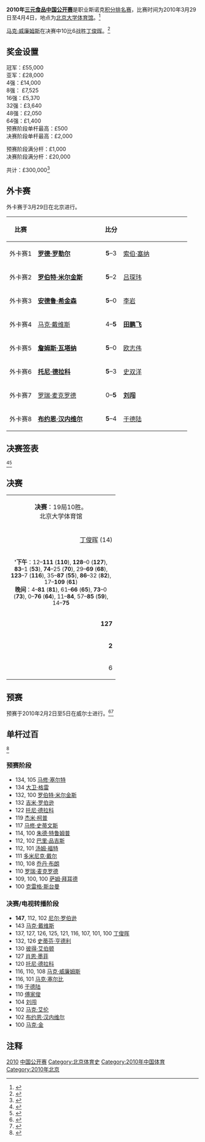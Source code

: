 {{noteTA
|G1=Snooker
}}
{{桌球大赛
|tournament_name=[[斯诺克中国公开赛|三元食品中国公开赛]]
|dates=2010年3月29日-4月4日
|venue=[[北京大学体育馆|北京大学体育馆]]
|location=[[北京|北京]]
|country={{PRC}}
|organisation=[[世界台联|世界台联]]
|format=[[斯诺克世界排名|积分排名赛]]
|Total prize fund=£300,000
|winners_share=£55,000
|highest_break=147
|winner={{Flag icon|WAL}} [[马克·威廉姆斯|马克·威廉姆斯]]
|runner_up={{Flag icon|CHN}} [[丁俊晖|丁俊晖]]
|score=10–6
|previous=[[2009年斯诺克中国公开赛|2009]]
|next=[[2011年斯诺克中国公开赛|2011]]}}

'''2010年[[斯诺克中国公开赛|三元食品中国公开赛]]'''是职业斯诺克[[斯诺克世界排名|积分排名赛]]，比赛时间为2010年3月29日至4月4日，地点为[[北京大学体育馆|北京大学体育馆]]。<ref>{{Cite web|url=http://www.worldsnooker.com/china_open10_news-136712.htm?tid=152|title=Sanyuan Foods To Sponsor China Open Snooker|publisher=[[World_Professional_Billiards_and_Snooker_Association|WPBSA]]|accessdate=2010-02-01}}</ref>

[[马克·威廉姆斯|马克·威廉姆斯]]在决赛中10比6战胜[[丁俊晖|丁俊晖]]。<ref>{{cite news|url=http://news.bbc.co.uk/sport1/hi/other_sports/snooker/8602765.stm|title=Mark Williams beats Ding to win China Open title|publisher=[[BBC_Sport|BBC Sport]]|accessdate=2010-04-05|date=2010-04-04|archive-date=2010-04-06|archive-url=https://web.archive.org/web/20100406055143/http://news.bbc.co.uk/sport1/hi/other_sports/snooker/8602765.stm|dead-url=no}}</ref>
{{TOC limit|4}}
{{Clear}}

==奖金设置==
{{Col-begin}}
{{Col-2}}
冠军：£55,000<br />
亚军：£28,000<br />
4强：£14,000<br />
8强： £7,525<br />
16强：£5,370<br />
32强：£3,640<br />
48强：£2,050<br />
64强：£1,400<br />
{{Col-2}}
预赛阶段单杆最高：£500<br />
决赛阶段单杆最高：£2,000

预赛阶段满分杆：£1,000<br />
决赛阶段满分杆：£20,000

共计：£300,000<ref>{{Cite web|url=http://www.worldsnooker.com/china10_money.htm?tid=152|title=Prize Money|date=2010-02-12|publisher=[[World_Professional_Billiards_and_Snooker_Association|WPBSA]]|accessdate=2010-02-12|archive-date=2010-03-28|archive-url=https://web.archive.org/web/20100328144239/http://www.worldsnooker.com/china10_money.htm?tid=152|dead-url=no}}</ref>
{{Col-end}}

==外卡赛==
外卡赛于3月29日在北京进行。

{| class="wikitable" style="font-size: 100%; margin: 1em auto 1em auto;"
|-
! 比赛
! width=160|
! 比分
! width=160|
|-
| align="center" | 外卡赛1
| {{Flag icon|ENG}} '''[[罗德·罗勒尔|罗德·罗勒尔]]'''
| align="center" | '''5'''–3
| {{Flag icon|THA}} [[索伯·塞纳|索伯·塞纳]]
|-
| align="center" | 外卡赛2
| {{Flag icon|ENG}} '''[[罗伯特·米尔金斯|罗伯特·米尔金斯]]'''
| align="center" | '''5'''–2
| {{Flag icon|CHN}} [[吕琛玮|吕琛玮]]
|-
| align="center" | 外卡赛3
| {{Flag icon|ENG}} '''[[安德鲁·希金森|安德鲁·希金森]]'''
| align="center" | '''5'''–0
| {{Flag icon|CHN}} [[李岩_(斯诺克)|李岩]]
|-
| align="center" | 外卡赛4
| {{Flag icon|ENG}} [[马克·戴维斯|马克·戴维斯]]
| align="center" | 4–'''5'''
| {{Flag icon|CHN}} '''[[田鹏飞|田鹏飞]]'''
|-
| align="center" | 外卡赛5
| {{Flag icon|THA}} '''[[詹姆斯·瓦塔纳|詹姆斯·瓦塔纳]]'''
| align="center" | '''5'''–0
| {{Flag icon|HKG}} [[欧志伟|欧志伟]]
|-
| align="center" | 外卡赛6
| {{Flag icon|MLT}} '''[[托尼·德拉科|托尼·德拉科]]'''
| align="center" | '''5'''–3
| {{Flag icon|CHN}} [[史双洋|史双洋]]
|-
| align="center" | 外卡赛7
| {{Flag icon|ENG}} [[罗瑞·麦克罗德|罗瑞·麦克罗德]]
| align="center" | 0–'''5'''
| {{Flag icon|CHN}} '''[[刘闯|刘闯]]'''
|-
| align="center" | 外卡赛8
| {{Flag icon|BEL}} '''[[布约恩·汉内维尔|布约恩·汉内维尔]]'''
| align="center" | '''5'''–4
| {{Flag icon|CHN}} [[于德陆|于德陆]]
|}

==决赛签表==
{{32TeamBracket
| RD1 = '''32强'''<br /> 9局5胜
| RD2 = '''16强'''<br />9局5胜
| RD3 = '''四分之一决赛'''<br />9局5胜
| RD4 = '''半决赛'''<br />11局6胜
| RD5 = '''决赛'''<br />19局10胜
| RD1-seed01=1
| RD1-team01={{Flag icon|ENG}} '''[[彼得·艾伯顿|彼得·艾伯顿]]'''
| RD1-score01='''5'''
| RD1-seed02=
| RD1-team02={{Flag icon|ENG}} [[朱德·特鲁姆普|朱德·特鲁姆普]]
| RD1-score02=4
| RD1-seed03=10
| RD1-team03={{Flag icon|AUS}} '''[[尼尔·罗伯逊|尼尔·罗伯逊]]'''
| RD1-score03='''5'''
| RD1-seed04=
| RD1-team04={{Flag icon|ENG}} [[麦克·邓恩|麦克·邓恩]]
| RD1-score04=2
| RD1-seed05=14
| RD1-team05={{Flag icon|CHN}} '''[[丁俊晖|丁俊晖]] '''
| RD1-score05='''5'''
| RD1-seed06=
| RD1-team06={{Flag icon|NIR}} [[杰拉德·格林|杰拉德·格林]]
| RD1-score06=3
| RD1-seed07=8
| RD1-team07={{Flag icon|ENG}} '''[[马克·塞尔比|马克·塞尔比]]'''
| RD1-score07='''5'''
| RD1-seed08=
| RD1-team08={{Flag icon|ENG}} [[罗德·罗勒尔|罗德·罗勒尔]]
| RD1-score08=2
| RD1-seed09=7
| RD1-team09={{Flag icon|WAL}} '''[[瑞恩·戴|瑞恩·戴]] '''
| RD1-score09='''5'''
| RD1-seed10=
| RD1-team10={{Flag icon|ENG}} [[罗伯特·米尔金斯|罗伯特·米尔金斯]]
| RD1-score10=1
| RD1-seed11=11
| RD1-team11={{Flag icon|SCO}} '''[[史蒂芬·亨德利|史蒂芬·亨德利]] '''
| RD1-score11='''5'''
| RD1-seed12=
| RD1-team12={{Nowrap|{{Flag icon|ENG}} [[安德鲁·希金森|安德鲁·希金森]]}}
| RD1-score12=2
| RD1-seed13=12
| RD1-team13={{Flag icon|NIR}} '''[[马克·艾伦|马克·艾伦]]'''
| RD1-score13='''5'''
| RD1-seed14=
| RD1-team14={{Flag icon|SCO}} [[格雷姆·多特|格雷姆·多特]]
| RD1-score14=1
| RD1-seed15=4
| RD1-team15={{Flag icon|SCO}} '''[[史蒂芬·马奎尔|史蒂芬·马奎尔]]'''
| RD1-score15='''5'''
| RD1-seed16=
| RD1-team16={{Flag icon|ENG}} [[巴里·霍金斯|巴里·霍金斯]]
| RD1-score16=3
| RD1-seed17=3
| RD1-team17={{Nowrap|{{Flag icon|ENG}} [[罗尼·奥沙利文|罗尼·奥沙利文]]}}
| RD1-score17=3
| RD1-seed18=
| RD1-team18={{Flag icon|CHN}} '''[[田鹏飞|田鹏飞]]'''
| RD1-score18='''5'''
| RD1-seed19=16
| RD1-team19={{Flag icon|ENG}} '''[[马克·金|马克·金]]'''
| RD1-score19='''5'''
| RD1-seed20=
| RD1-team20={{Flag icon|THA}} [[詹姆斯·瓦塔纳|詹姆斯·瓦塔纳]]
| RD1-score20=4
| RD1-seed21=13
| RD1-team21={{Flag icon|ENG}} '''[[乔·佩里|乔·佩里]]'''
| RD1-score21='''5'''
| RD1-seed22=
| RD1-team22={{Flag icon|MLT}} [[托尼·德拉科|托尼·德拉科]]
| RD1-score22=1
| RD1-seed23=6
| RD1-team23={{Flag icon|ENG}} '''[[阿利斯特·卡特|阿利斯特·卡特]]'''
| RD1-score23='''5'''
| RD1-seed24=
| RD1-team24={{Flag icon|CHN}} [[刘闯|刘闯]]
| RD1-score24=1
| RD1-seed25=5
| RD1-team25={{Flag icon|ENG}} [[肖恩·墨菲|肖恩·墨菲]]
| RD1-score25=2
| RD1-seed26=
| RD1-team26={{Flag icon|ENG}} '''[[奈吉尔·邦德|奈吉尔·邦德]]'''
| RD1-score26='''5'''
| RD1-seed27=9
| RD1-team27={{Flag icon|HKG}} '''[[傅家俊|傅家俊]]'''
| RD1-score27='''5'''
| RD1-seed28=
| RD1-team28={{Flag icon|BEL}} [[布约恩·汉内维尔|布约恩·汉内维尔]]
| RD1-score28=2
| RD1-seed29=15
| RD1-team29={{Flag icon|WAL}} '''[[马克·威廉姆斯|马克·威廉姆斯]]'''
| RD1-score29='''5'''
| RD1-seed30=
| RD1-team30={{Flag icon|ENG}} [[杰米·柯普|杰米·柯普]]
| RD1-score30=3
| RD1-seed31=2
| RD1-team31={{Flag icon|SCO}} '''[[约翰·希金斯|约翰·希金斯]]'''
| RD1-score31='''5'''
| RD1-seed32=
| RD1-team32={{Flag icon|IRL}} [[费加尔·奥布莱恩|费加尔·奥布莱恩]]
| RD1-score32=3
| RD2-seed01=1
| RD2-team01={{Flag icon|ENG}} '''[[彼得·艾伯顿|彼得·艾伯顿]]'''
| RD2-score01='''5'''
| RD2-seed02=10
| RD2-team02={{Flag icon|AUS}} [[尼尔·罗伯逊|尼尔·罗伯逊]]
| RD2-score02=1
| RD2-seed03=14
| RD2-team03={{Flag icon|CHN}} '''[[丁俊晖|丁俊晖]]'''
| RD2-score03='''5'''
| RD2-seed04=8
| RD2-team04={{Flag icon|ENG}} [[马克·塞尔比|马克·塞尔比]]
| RD2-score04=3
| RD2-seed05=7
| RD2-team05={{Flag icon|WAL}} [[瑞恩·戴|瑞恩·戴]]
| RD2-score05=0
| RD2-seed06=11
| RD2-team06={{Flag icon|SCO}} '''[[史蒂芬·亨德利|史蒂芬·亨德利]]'''
| RD2-score06='''5'''
| RD2-seed07=12
| RD2-team07={{Flag icon|NIR}} '''[[马克·艾伦|马克·艾伦]]'''
| RD2-score07='''5'''
| RD2-seed08=4
| RD2-team08={{Nowrap|{{Flag icon|SCO}} [[史蒂芬·马奎尔|史蒂芬·马奎尔]]}}
| RD2-score08=3
| RD2-seed09=
| RD2-team09={{Flag icon|CHN}} [[田鹏飞|田鹏飞]]
| RD2-score09=3
| RD2-seed10=16
| RD2-team10={{Flag icon|ENG}} '''[[马克·金|马克·金]]'''
| RD2-score10='''5'''
| RD2-seed11=13
| RD2-team11={{Flag icon|ENG}} [[乔·佩里|乔·佩里]]
| RD2-score11=3
| RD2-seed12=6
| RD2-team12={{Flag icon|ENG}} '''[[阿利斯特·卡特|阿利斯特·卡特]]'''
| RD2-score12='''5'''
| RD2-seed13=
| RD2-team13={{Flag icon|ENG}} [[奈吉尔·邦德|奈吉尔·邦德]]
| RD2-score13=3
| RD2-seed14=9
| RD2-team14={{Flag icon|HKG}} '''[[傅家俊|傅家俊]]'''
| RD2-score14='''5'''
| RD2-seed15=15
| RD2-team15={{Flag icon|WAL}} '''[[马克·威廉姆斯|马克·威廉姆斯]]'''
| RD2-score15='''5'''
| RD2-seed16=2
| RD2-team16={{Flag icon|SCO}} [[约翰·希金斯|约翰·希金斯]]
| RD2-score16=2
| RD3-seed01=1
| RD3-team01={{Flag icon|ENG}} [[彼得·艾伯顿|彼得·艾伯顿]]
| RD3-score01=2
| RD3-seed02=14
| RD3-team02={{Flag icon|CHN}} '''[[丁俊晖|丁俊晖]]'''
| RD3-score02='''5'''
| RD3-seed03=11
| RD3-team03={{Nowrap|{{Flag icon|SCO}} [[史蒂芬·亨德利|史蒂芬·亨德利]]}}
| RD3-score03=4
| RD3-seed04=12
| RD3-team04={{Flag icon|NIR}} '''[[马克·艾伦|马克·艾伦]]'''
| RD3-score04='''5'''
| RD3-seed05=16
| RD3-team05={{Flag icon|ENG}} [[马克·金|马克·金]]
| RD3-score05=1
| RD3-seed06=6
| RD3-team06={{Flag icon|ENG}} '''[[阿利斯特·卡特|阿利斯特·卡特]]'''
| RD3-score06='''5'''
| RD3-seed07=9
| RD3-team07={{Flag icon|HKG}} [[傅家俊|傅家俊]]
| RD3-score07=1
| RD3-seed08=15
| RD3-team08={{Flag icon|WAL}} '''[[马克·威廉姆斯|马克·威廉姆斯]]'''
| RD3-score08='''5'''
| RD4-seed01=14
| RD4-team01={{Flag icon|CHN}} '''[[丁俊晖|丁俊晖]]'''
| RD4-score01='''6'''
| RD4-seed02=12
| RD4-team02={{Flag icon|NIR}} [[马克·艾伦|马克·艾伦]]
| RD4-score02=2
| RD4-seed03=6
| RD4-team03={{Flag icon|ENG}} [[阿利斯特·卡特|阿利斯特·卡特]]
| RD4-score03=4
| RD4-seed04=15
| RD4-team04={{Nowrap|{{Flag icon|WAL}} '''[[马克·威廉姆斯|马克·威廉姆斯]]'''}}
| RD4-score04='''6'''
| RD5-seed01=14
| RD5-team01={{Flag icon|CHN}} [[丁俊晖|丁俊晖]]
| RD5-score01=6
| RD5-seed02=15
| RD5-team02={{Nowrap|{{Flag icon|WAL}} '''[[马克·威廉姆斯|马克·威廉姆斯]]'''}}
| RD5-score02='''10'''
}}

<ref>{{Cite web|url=http://www.worldsnooker.com/china_open10_draw.htm?tid=152|title=Main Event (Draw)|publisher=[[World_Professional_Billiards_and_Snooker_Association|WPBSA]]|accessdate=2010-02-04|archive-date=2010-02-05|archive-url=https://web.archive.org/web/20100205081421/http://www.worldsnooker.com/china_open10_draw.htm?tid=152|dead-url=no}}</ref><ref>{{Cite web|url=http://www.global-snooker.com/China-Open-2010-Beijing-results.asp|title=Main Event (Results)|publisher=Global Snooker|accessdate=2010-02-05|deadurl=yes|archiveurl=https://web.archive.org/web/20100208184604/http://www.global-snooker.com/China-Open-2010-Beijing-results.asp|archivedate=2010-02-08}}</ref>

==决赛==
{| class="wikitable" style="font-size: 95%; margin: 1em auto 1em auto;"
|-
| colspan="3" align="center" bgcolor="#ffd700" | '''决赛'''：19局10胜。<br />北京大学体育馆
|-
| width = "270" align="right" | [[丁俊晖|丁俊晖]] (14)<br />{{CHN}}
| width = "100" align="center" | 6–'''10'''
| width = "270" align="left"| '''[[马克·威廉姆斯|马克·威廉姆斯]]''' (15) <br />{{WAL}}
|-
| colspan="3" align="center" style="font-size: 90%" | ''''下午'''：12–'''111''' ('''110'''), '''128'''–0 ('''127'''), '''83'''–1 ('''53'''), '''74'''–25 ('''70'''), 29–'''69''' ('''68'''), '''123'''–7 ('''116'''), 35–'''87''' ('''55'''), '''86'''–32 ('''82'''), 17–'''109''' ('''61''')<br />'''晚间'''：4–'''81''' ('''81'''), 61–'''66''' ('''65'''), '''73'''–0 ('''73'''), 0–'''76''' ('''64'''), 11–'''84''', 57–'''85''' ('''59'''), 14–'''75'''
|-
| align="right" | '''127'''
| align="center" | 单杆最高
| 110
|-
| align="right" | '''2'''
| align="center" | 单杆过百
| 1
|-
| align="right" | 6
| align="center" | 单杆50+
| '''8'''
|}

==预赛==
预赛于2010年2月2日至5日在威尔士进行。<ref>{{Cite web|url=http://www.worldsnooker.com/china_open10_Qualifying_draw.htm?tid=151|title=Qualifying (Draw)|publisher=[[World_Professional_Billiards_and_Snooker_Association|WPBSA]]|accessdate=2010-02-04|archive-date=2010-02-05|archive-url=https://web.archive.org/web/20100205080413/http://www.worldsnooker.com/china_open10_qualifying_draw.htm?tid=151|dead-url=no}}</ref><ref>{{Cite web|url=http://www.global-snooker.com/China-Open-Snooker-2010-Results.asp|title=Qualifying (Results)|publisher=Global Snooker|accessdate=2010-02-04|deadurl=yes|archiveurl=https://web.archive.org/web/20100205190946/http://www.global-snooker.com/China-Open-Snooker-2010-Results.asp|archivedate=2010-02-05}}</ref> 

{{32TeamX4RoundBracket|
| RD1 = '''第1轮'''<br />9局5胜
| RD2 = '''第2轮'''<br />9局5胜
| RD3 = '''第3轮'''<br />9局5胜
| RD4 = '''第4轮'''<br />9局5胜
| RD1-seed01 ={{Flag icon|THA}}
| RD1-team01 =[[阿塔西·马希蒂|阿塔西·马希蒂]]
| RD1-score01 =4
| RD1-seed02 ={{Flag icon|WAL}}
| RD1-team02 ='''[[迈克尔·怀特|迈克尔·怀特]]'''
| RD1-score02 ='''5'''
| RD1-seed03 ={{Flag icon|ENG}}
| RD1-team03 ='''[[克里斯·诺布里|克里斯·诺布里]]'''
| RD1-score03 ='''5'''
| RD1-seed04 ={{Flag icon|CHN}}
| RD1-team04 =[[张安达|张安达]]
| RD1-score04 =4
| RD1-seed05 ={{Flag icon|ENG}}
| RD1-team05 ='''[[本·伍勒斯登|本·伍勒斯登]]'''
| RD1-score05 ='''5'''
| RD1-seed06 ={{Flag icon|ENG}}
| RD1-team06 =[[安德鲁·诺曼|安德鲁·诺曼]]
| RD1-score06 =0
| RD1-seed07 ={{Flag icon|ENG}}
| RD1-team07 ='''[[马修·塞尔特|马修·塞尔特]]'''
| RD1-score07 ='''5'''
| RD1-seed08 ={{Flag icon|SCO}}
| RD1-team08 =[[马克·鲍耶|马克·鲍耶]]
| RD1-score08 =2
| RD1-seed09 ={{Flag icon|THA}}
| RD1-team09 =[[诺帕多·桑尼尔|诺帕多·桑尼尔]]
| RD1-score09 =4
| RD1-seed10 ={{Flag icon|CHN}}
| RD1-team10 ='''[[梅希文|梅希文]]'''
| RD1-score10 ='''5'''
| RD1-seed11 ={{Flag icon|WAL}}
| RD1-team11 =[[丹尼·威尔斯|丹尼·威尔斯]]
| RD1-score11 =3
| RD1-seed12 ={{Flag icon|ENG}}
| RD1-team12 ='''[[乔·乔吉亚|乔·乔吉亚]]'''
| RD1-score12 ='''5'''
| RD1-seed13 ={{Flag icon|NIR}}
| RD1-team13 ='''[[帕特里克·华莱士|帕特里克·华莱士]]'''
| RD1-score13 ='''5'''
| RD1-seed14 ={{Flag icon|IRL}}
| RD1-team14 =[[布雷登·奥多诺戈|布雷登·奥多诺戈]]
| RD1-score14 =2
| RD1-seed15 ={{Flag icon|ENG}}
| RD1-team15 =[[李·斯皮克|李·斯皮克]]
| RD1-score15 =3
| RD1-seed16 ={{Flag icon|WAL}}
| RD1-team16 ='''[[伊恩·普利斯|伊恩·普利斯]]'''
| RD1-score16 ='''5'''
| RD1-seed17 ={{Flag icon|CHN}}
| RD1-team17 ='''[[肖国栋|肖国栋]]'''
| RD1-score17 ='''5'''
| RD1-seed18 ={{Flag icon|NIR}}
| RD1-team18 =[[乔丹·布朗|乔丹·布朗]]
| RD1-score18 =3
| RD1-seed19 ={{Flag icon|ENG}}
| RD1-team19 =[[西蒙·贝德福德|西蒙·贝德福德]]
| RD1-score19 =1
| RD1-seed20 ={{Flag icon|THA}}
| RD1-team20 ='''[[詹姆斯·瓦塔纳|詹姆斯·瓦塔纳]]'''
| RD1-score20 ='''5'''
| RD1-seed21 ={{Flag icon|ENG}}
| RD1-team21 =[[李·佩奇|李·佩奇]]
| RD1-score21 =2
| RD1-seed22 ={{Flag icon|MLT}}
| RD1-team22 ='''[[托尼·德拉科|托尼·德拉科]]'''
| RD1-score22 ='''5'''
| RD1-seed23 ={{Flag icon|ENG}}
| RD1-team23 =[[史蒂芬·罗林斯|史蒂芬·罗林斯]]
| RD1-score23 =4
| RD1-seed24 ={{Flag icon|ENG}}
| RD1-team24 ='''[[吉米·罗伯逊|吉米·罗伯逊]]'''
| RD1-score24 ='''5'''
| RD1-seed25 ={{Flag icon|CHN}}
| RD1-team25 =[[李行_(斯诺克)|李行]]
| RD1-score25 =0
| RD1-seed26 ={{Flag icon|ENG}}
| RD1-team26 ='''[[大卫·格雷|大卫·格雷]]'''
| RD1-score26 ='''5'''
| RD1-seed27 ={{Flag icon|BEL}}
| RD1-team27 ='''[[布约恩·汉内维尔|布约恩·汉内维尔]]'''
| RD1-score27 ='''5'''
| RD1-seed28 ={{Flag icon|THA}}
| RD1-team28 =[[泰查雅·乌诺|泰查雅·乌诺]]
| RD1-score28 =4
| RD1-seed29 ={{Flag icon|ENG}}
| RD1-team29 ='''[[马修·考奇|马修·考奇]]'''
| RD1-score29 ='''5'''
| RD1-seed30 ={{Flag icon|IRL}}
| RD1-team30 =[[大卫·霍根|大卫·霍根]]
| RD1-score30 =3
| RD1-seed31 ={{Flag icon|ENG}}
| RD1-team31 =[[克雷格·斯台曼|克雷格·斯台曼]]
| RD1-score31 =3
| RD1-seed32 ={{Flag icon|ENG}}
| RD1-team32 ='''[[萨姆·拜耳德|萨姆·拜耳德]]'''
| RD1-score32 ='''5'''
| RD2-seed01 ={{Flag icon|ENG}}
| RD2-team01 ='''[[汤姆·福特|汤姆·福特]]'''
| RD2-score01 ='''5'''
| RD2-seed02 ={{Flag icon|WAL}}
| RD2-team02 =[[迈克尔·怀特|迈克尔·怀特]]
| RD2-score02 =0
| RD2-seed03 ={{Flag icon|IRL}}
| RD2-team03 =[[戴维·莫里斯|戴维·莫里斯]]
| RD2-score03 =3
| RD2-seed04 ={{Flag icon|ENG}}
| RD2-team04 ='''[[克里斯·诺布里|克里斯·诺布里]]'''
| RD2-score04 ='''5'''
| RD2-seed05 ={{Flag icon|ENG}}
| RD2-team05 ='''[[安迪·希克斯|安迪·希克斯]]'''
| RD2-score05 ='''5'''
| RD2-seed06 ={{Flag icon|ENG}}
| RD2-team06 =[[本·伍勒斯登|本·伍勒斯登]]
| RD2-score06 =1
| RD2-seed07 ={{Flag icon|ENG}}
| RD2-team07 ='''[[罗德·罗勒尔|罗德·罗勒尔]]'''
| RD2-score07 ='''5'''
| RD2-seed08 ={{Flag icon|ENG}}
| RD2-team08 =[[马修·塞尔特|马修·塞尔特]]
| RD2-score08 =4
| RD2-seed09 ={{Flag icon|ENG}}
| RD2-team09 ='''[[罗伯特·米尔金斯|罗伯特·米尔金斯]]'''
| RD2-score09 ='''5'''
| RD2-seed10 ={{Flag icon|CHN}}
| RD2-team10 =[[梅希文|梅希文]]
| RD2-score10 =1
| RD2-seed11 ={{Flag icon|ENG}}
| RD2-team11 =[[彼得·莱恩斯|彼得·莱恩斯]]
| RD2-score11 =4
| RD2-seed12 ={{Flag icon|ENG}}
| RD2-team12 ='''[[乔·乔吉亚|乔·乔吉亚]]'''
| RD2-score12 ='''5'''
| RD2-seed13 ={{Flag icon|ENG}}
| RD2-team13 ='''[[戴维·吉尔伯特|戴维·吉尔伯特]]'''
| RD2-score13 ='''5'''
| RD2-seed14={{Flag icon|NIR}}
| RD2-team14 =[[帕特里克·华莱士|帕特里克·华莱士]]
| RD2-score14 =1
| RD2-seed15 ={{Flag icon|ENG}}
| RD2-team15 ='''[[马克·乔伊斯|马克·乔伊斯]]'''
| RD2-score15 ='''5'''
| RD2-seed16 ={{Flag icon|WAL}}
| RD2-team16 =[[伊恩·普利斯|伊恩·普利斯]]
| RD2-score16 =4
| RD2-seed17 ={{Flag icon|ENG}}
| RD2-team17 =[[吉米·怀特|吉米·怀特]]
| RD2-score17 =4
| RD2-seed18 ={{Flag icon|CHN}}
| RD2-team18 ='''[[肖国栋|肖国栋]]'''
| RD2-score18 ='''5'''
| RD2-seed19 ={{Flag icon|IRL}}
| RD2-team19 =[[乔·德兰尼|乔·德兰尼]]
| RD2-score19 =0
| RD2-seed20 ={{Flag icon|THA}}
| RD2-team20 ='''[[詹姆斯·瓦塔纳|詹姆斯·瓦塔纳]]'''
| RD2-score20 ='''5'''
| RD2-seed21 ={{Flag icon|ENG}}
| RD2-team21 =[[约翰·帕洛特|约翰·帕洛特]]
| RD2-score21 =2
| RD2-seed22 ={{Flag icon|MLT}}
| RD2-team22 ='''[[托尼·德拉科|托尼·德拉科]]'''
| RD2-score22 ='''5'''
| RD2-seed23 ={{Flag icon|CHN}}
| RD2-team23 =[[金龙|金龙]]
| RD2-score23 =2
| RD2-seed24 ={{Flag icon|ENG}}
| RD2-team24 ='''[[吉米·罗伯逊|吉米·罗伯逊]]'''
| RD2-score24 ='''5'''
| RD2-seed25 ={{Flag icon|ENG}}
| RD2-team25 ='''[[巴里·品吉斯|巴里·品吉斯]]'''
| RD2-score25 ='''5'''
| RD2-seed26 ={{Flag icon|ENG}}
| RD2-team26 =[[大卫·格雷|大卫·格雷]]
| RD2-score26 =1
| RD2-seed27 ={{Flag icon|ENG}}
| RD2-team27 =[[大卫·罗|大卫·罗]]
| RD2-score27 =4
| RD2-seed28 ={{Flag icon|BEL}}
| RD2-team28 ='''[[布约恩·汉内维尔|布约恩·汉内维尔]]'''
| RD2-score28 ='''5'''
| RD2-seed29 ={{Flag icon|WAL}}
| RD2-team29 =[[保罗·戴维斯|保罗·戴维斯]]
| RD2-score29 =2
| RD2-seed30 ={{Flag icon|ENG}}
| RD2-team30 ='''[[马修·考奇|马修·考奇]]'''
| RD2-score30 ='''5'''
| RD2-seed31 ={{Flag icon|CHN}}
| RD2-team31 =[[刘菘|刘菘]]
| RD2-score31 =2
| RD2-seed32 ={{Flag icon|ENG}}
| RD2-team32 ='''[[萨姆·拜耳德|萨姆·拜耳德]]'''
| RD2-score32 ='''5'''
| RD3-seed01 ={{Flag icon|ENG}}
| RD3-team01 =[[吉米·米奇|吉米·米奇]]
| RD3-score01 =2
| RD3-seed02 ={{Flag icon|ENG}}
| RD3-team02 ='''[[汤姆·福特|汤姆·福特]]'''
| RD3-score02 ='''5'''
| RD3-seed03 ={{Flag icon|ENG}}
| RD3-team03 ='''[[麦克·邓恩|麦克·邓恩]]'''
| RD3-score03 ='''5'''
| RD3-seed04 ={{Flag icon|ENG}}
| RD3-team04 =[[克里斯·诺布里|克里斯·诺布里]]
| RD3-score04 =3
| RD3-seed05 ={{Flag icon|IRL}}
| RD3-team05 ='''[[迈克尔·佳吉|迈克尔·佳吉]]'''
| RD3-score05 ='''5'''
| RD3-seed06 ={{Flag icon|ENG}}
| RD3-team06 =[[安迪·希克斯|安迪·希克斯]]
| RD3-score06 =1
| RD3-seed07 ={{Flag icon|WAL}}
| RD3-team07 =[[多米尼克·戴尔|多米尼克·戴尔]]
| RD3-score07 =3
| RD3-seed08 ={{Flag icon|ENG}}
| RD3-team08 ='''[[罗德·罗勒尔|罗德·罗勒尔]]'''
| RD3-score08 ='''5'''
| RD3-seed09 ={{Flag icon|SCO}}
| RD3-team09 =[[马库斯·坎贝尔|马库斯·坎贝尔]]
| RD3-score09 =0
| RD3-seed10 ={{Flag icon|ENG}}
| RD3-team10 ='''[[罗伯特·米尔金斯|罗伯特·米尔金斯]]'''
| RD3-score10 ='''5'''
| RD3-seed11 ={{Flag icon|ENG}}
| RD3-team11 ='''[[安德鲁·希金森|安德鲁·希金森]]'''
| RD3-score11 ='''5'''
| RD3-seed12 ={{Flag icon|ENG}}
| RD3-team12 =[[乔·乔吉亚|乔·乔吉亚]]
| RD3-score12 =0
| RD3-seed13 ={{Flag icon|IRL}}
| RD3-team13 ='''[[肯·达赫迪|肯·达赫迪]]'''
| RD3-score13 ='''5'''
| RD3-seed14 ={{Flag icon|ENG}}
| RD3-team14 =[[戴维·吉尔伯特|戴维·吉尔伯特]]
| RD3-score14 =0
| RD3-seed15 ={{Flag icon|SCO}}
| RD3-team15 ='''[[艾伦·麦克马努斯|艾伦·麦克马努斯]]'''
| RD3-score15 ='''5'''
| RD3-seed16 ={{Flag icon|ENG}}
| RD3-team16 =[[马克·乔伊斯|马克·乔伊斯]]
| RD3-score16 =1
| RD3-seed17 ={{Flag icon|ENG}}
| RD3-team17 ='''[[马克·戴维斯|马克·戴维斯]]'''
| RD3-score17 ='''5'''
| RD3-seed18 ={{Flag icon|CHN}}
| RD3-team18 =[[肖国栋|肖国栋]]
| RD3-score18 =3
| RD3-seed19 ={{Flag icon|ENG}}
| RD3-team19 =[[马丁·戈尔德|马丁·戈尔德]]
| RD3-score19 =2
| RD3-seed20 ={{Flag icon|THA}}
| RD3-team20 ='''[[詹姆斯·瓦塔纳|詹姆斯·瓦塔纳]]'''
| RD3-score20 ='''5'''
| RD3-seed21 ={{Flag icon|ENG}}
| RD3-team21 =[[安东尼·汉密尔顿|安东尼·汉密尔顿]]
| RD3-score21 =4
| RD3-seed22 ={{Flag icon|MLT}}
| RD3-team22 ='''[[托尼·德拉科|托尼·德拉科]]'''
| RD3-score22 ='''5'''
| RD3-seed23 ={{Flag icon|ENG}}
| RD3-team23 ='''[[罗瑞·麦克罗德|罗瑞·麦克罗德]]'''
| RD3-score23 ='''5'''
| RD3-seed24 ={{Flag icon|ENG}}
| RD3-team24 =[[吉米·罗伯逊|吉米·罗伯逊]]
| RD3-score24 =1
| RD3-seed25 ={{Flag icon|ENG}}
| RD3-team25 ='''[[阿德里安·戈恩内尔|阿德里安·戈恩内尔]]'''
| RD3-score25 ='''5'''
| RD3-seed26 ={{Flag icon|ENG}}
| RD3-team26 =[[巴里·品吉斯|巴里·品吉斯]]
| RD3-score26 =4
| RD3-seed27 ={{Flag icon|ENG}}
| RD3-team27 =[[斯图尔特·佩特曼|斯图尔特·佩特曼]]
| RD3-score27 =2
| RD3-seed28 ={{Flag icon|BEL}}
| RD3-team28 ='''[[布约恩·汉内维尔|布约恩·汉内维尔]]'''
| RD3-score28 ='''5'''
| RD3-seed29 ={{Flag icon|SCO}}
| RD3-team29 ='''[[杰米·伯内特|杰米·伯内特]]'''
| RD3-score29 ='''5'''
| RD3-seed30 ={{Flag icon|ENG}}
| RD3-team30 =[[马修·考奇|马修·考奇]]
| RD3-score30 =1
| RD3-seed31 ={{Flag icon|ENG}}
| RD3-team31 =[[伊恩·麦克洛克|伊恩·麦克洛克]]
| RD3-score31 =1
| RD3-seed32 ={{Flag icon|ENG}}
| RD3-team32 ='''[[萨姆·拜耳德|萨姆·拜耳德]]'''
| RD3-score32 ='''5'''
| RD4-seed01 ={{Flag icon|ENG}}
| RD4-team01 ='''[[朱德·特鲁姆普|朱德·特鲁姆普]]'''
| RD4-score01 ='''5'''
| RD4-seed02 ={{Flag icon|ENG}}
| RD4-team02 =[[汤姆·福特|汤姆·福特]]
| RD4-score02 =1
| RD4-seed03 ={{Flag icon|ENG}}
| RD4-team03 =[[史蒂夫·戴维斯|史蒂夫·戴维斯]]
| RD4-score03 =3
| RD4-seed04 ={{Flag icon|ENG}}
| RD4-team04 ='''[[麦克·邓恩|麦克·邓恩]]'''
| RD4-score04 ='''5'''
| RD4-seed05 ={{Flag icon|NIR}}
| RD4-team05 ='''[[杰拉德·格林|杰拉德·格林]]'''
| RD4-score05 ='''5'''
| RD4-seed06 ={{Flag icon|IRL}}
| RD4-team06 =[[迈克尔·佳吉|迈克尔·佳吉]]
| RD4-score06 =2
| RD4-seed07 ={{Flag icon|ENG}}
| RD4-team07 =[[里奇·沃登|里奇·沃登]]
| RD4-score07 =2
| RD4-seed08 ={{Flag icon|ENG}}
| RD4-team08 ='''[[罗德·罗勒尔|罗德·罗勒尔]]'''
| RD4-score08 ='''5'''
| RD4-seed09 ={{Flag icon|ENG}}
| RD4-team09 =[[迈克尔·霍尔特|迈克尔·霍尔特]]
| RD4-score09 =3
| RD4-seed10 ={{Flag icon|ENG}}
| RD4-team10 ='''[[罗伯特·米尔金斯|罗伯特·米尔金斯]]'''
| RD4-score10 ='''5'''
| RD4-seed11 ={{Flag icon|CHN}}
| RD4-team11 =[[梁文博|梁文博]]
| RD4-score11 =2
| RD4-seed12 ={{Flag icon|ENG}}
| RD4-team12 ='''[[安德鲁·希金森|安德鲁·希金森]]'''
| RD4-score12 ='''5'''
| RD4-seed13 ={{Flag icon|SCO}}
| RD4-team13 ='''[[格雷姆·多特|格雷姆·多特]]'''
| RD4-score13 ='''5'''
| RD4-seed14 ={{Flag icon|IRL}}
| RD4-team14 =[[肯·达赫迪|肯·达赫迪]]
| RD4-score14 =2
| RD4-seed15 ={{Flag icon|ENG}}
| RD4-team15 ='''[[巴里·霍金斯|巴里·霍金斯]]'''
| RD4-score15 ='''5'''
| RD4-seed16 ={{Flag icon|SCO}}
| RD4-team16 =[[艾伦·麦克马努斯|艾伦·麦克马努斯]]
| RD4-score16 =1
| RD4-seed17 ={{Flag icon|ENG}}
| RD4-team17 =[[斯图尔特·宾汉姆|斯图尔特·宾汉姆]]
| RD4-score17 =2
| RD4-seed18 ={{Flag icon|ENG}}
| RD4-team18 ='''[[马克·戴维斯|马克·戴维斯]]'''
| RD4-score18 ='''5'''
| RD4-seed19 ={{Flag icon|NIR}}
| RD4-team19 =[[乔·斯维尔|乔·斯维尔]]
| RD4-score19 =1
| RD4-seed20 ={{Flag icon|THA}}
| RD4-team20 ='''[[詹姆斯·瓦塔纳|詹姆斯·瓦塔纳]]'''
| RD4-score20 ='''5'''
| RD4-seed21 ={{Flag icon|ENG}}
| RD4-team21 =[[史蒂芬·李|史蒂芬·李]]
| RD4-score21 =2
| RD4-seed22 ={{Flag icon|MLT}}
| RD4-team22 ='''[[托尼·德拉科|托尼·德拉科]]'''
| RD4-score22 ='''5'''
| RD4-seed23 ={{Flag icon|ENG}}
| RD4-team23 =[[戴维·哈罗德|戴维·哈罗德]]
| RD4-score23 =1
| RD4-seed24 ={{Flag icon|ENG}}
| RD4-team24 ='''[[罗瑞·麦克罗德|罗瑞·麦克罗德]]'''
| RD4-score24 ='''5'''
| RD4-seed25 ={{Flag icon|ENG}}
| RD4-team25 ='''[[奈吉尔·邦德|奈吉尔·邦德]]'''
| RD4-score25 ='''5'''
| RD4-seed26 ={{Flag icon|ENG}}
| RD4-team26 =[[阿德里安·戈恩内尔|阿德里安·戈恩内尔]]
| RD4-score26 =3
| RD4-seed27 ={{Flag icon|WAL}}
| RD4-team27 =[[马修·史蒂文斯|马修·史蒂文斯]]
| RD4-score27 =2
| RD4-seed28 ={{Flag icon|BEL}}
| RD4-team28 ='''[[布约恩·汉内维尔|布约恩·汉内维尔]]'''
| RD4-score28 ='''5'''
| RD4-seed29 ={{Flag icon|ENG}}
| RD4-team29 ='''[[杰米·柯普|杰米·柯普]]'''
| RD4-score29 ='''5'''
| RD4-seed30 ={{Flag icon|SCO}}
| RD4-team30 =[[杰米·伯内特|杰米·伯内特]]
| RD4-score30 =3
| RD4-seed31 ={{Flag icon|IRL}}
| RD4-team31 ='''[[费加尔·奥布莱恩|费加尔·奥布莱恩]]'''
| RD4-score31 ='''5'''
| RD4-seed32 ={{Flag icon|ENG}}
| RD4-team32 =[[萨姆·拜耳德|萨姆·拜耳德]]
| RD4-score32 =2
}}

==单杆过百==
<ref>{{Cite web|url=http://www.global-snooker.com/China-Open-2010-Centuries.asp|title=Century breaks|publisher=Global Snooker|accessdate=2010-02-02|deadurl=yes|archiveurl=https://web.archive.org/web/20100208165754/http://www.global-snooker.com/China-Open-2010-Centuries.asp|archivedate=2010-02-08}}</ref>
{{Col-begin}}
{{Col-2}}

===预赛阶段===
* 134, 105 [[马修·塞尔特|马修·塞尔特]]
* 134 [[大卫·格雷|大卫·格雷]]
* 132, 100 [[罗伯特·米尔金斯|罗伯特·米尔金斯]]
* 132 [[吉米·罗伯逊|吉米·罗伯逊]]
* 122 [[托尼·德拉科|托尼·德拉科]]
* 119 [[杰米·柯普|杰米·柯普]]
* 117 [[马修·史蒂文斯|马修·史蒂文斯]]
* 114, 100 [[朱德·特鲁姆普|朱德·特鲁姆普]]
* 112, 102 [[巴里·品吉斯|巴里·品吉斯]]
* 112, 101 [[汤姆·福特|汤姆·福特]]
* 111 [[多米尼克·戴尔|多米尼克·戴尔]]
* 110, 108 [[乔丹·布朗|乔丹·布朗]]
* 110 [[罗瑞·麦克罗德|罗瑞·麦克罗德]]
* 109, 100, 100 [[萨姆·拜耳德|萨姆·拜耳德]]
* 100 [[克雷格·斯台曼|克雷格·斯台曼]]
{{Col-2}}

===决赛/电视转播阶段===
* '''147''', 112, 102 [[尼尔·罗伯逊|尼尔·罗伯逊]]
* 143 [[马克·戴维斯|马克·戴维斯]]
* 137, 127, 126, 125, 121, 116, 107, 101, 100 [[丁俊晖|丁俊晖]]
* 132, 126 [[史蒂芬·亨德利|史蒂芬·亨德利]]
* 130 [[彼得·艾伯顿|彼得·艾伯顿]]
* 127 [[肖恩·墨菲|肖恩·墨菲]]
* 120 [[托尼·德拉科|托尼·德拉科]]
* 116, 110, 108 [[马克·威廉姆斯|马克·威廉姆斯]]
* 116, 101 [[马克·塞尔比|马克·塞尔比]]
* 116 [[于德陆|于德陆]]
* 110 [[傅家俊|傅家俊]]
* 104 [[刘闯|刘闯]]
* 102 [[马克·艾伦|马克·艾伦]]
* 102 [[布约恩·汉内维尔|布约恩·汉内维尔]]
* 100 [[马克·金|马克·金]]
{{Col-end}}

==注释==
{{Reflist}}

{{Snooker season 2009/2010}}
{{China Open (snooker)}}
{{Snooker Top 16 2009/10}}


[[Category:斯诺克中国公开赛|2010]]
[[Category:2010年斯诺克|中国公开赛]]
[[Category:北京体育史|Category:北京体育史]]
[[Category:2010年中国体育|Category:2010年中国体育]]
[[Category:2010年北京|Category:2010年北京]]